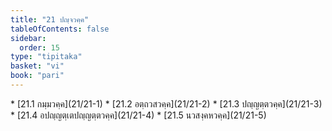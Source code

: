 ```yaml
---
title: "21 ปญฺจวคฺค"
tableOfContents: false
sidebar:
  order: 15
type: "tipitaka"
basket: "vi"
book: "pari"
---
```



<DynamicBreadcrumb />



<TableOfContents book="pari" section="21">
* [21.1 กมฺมวคฺค](21/21-1)
* [21.2 อตฺถวสวคฺค](21/21-2)
* [21.3 ปญฺญตฺตวคฺค](21/21-3)
* [21.4 อปญฺญตฺเตปญฺญตฺตวคฺค](21/21-4)
* [21.5 นวสงฺคหวคฺค](21/21-5)
</TableOfContents>
